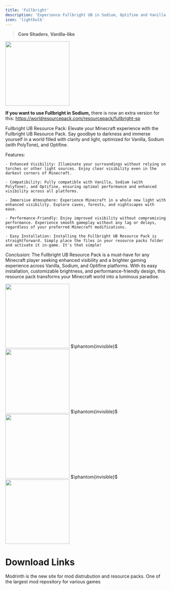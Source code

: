 ```yaml
---
title: 'Fullbright'
description: 'Experience Fullbright UB in Sodium, Optifine and Vanilla'
icon: 'lightbulb'
---
```


> <Icon icon="microchip" iconType="regular" /> **Core Shaders**, <Icon icon="ice-cream" iconType="regular" /> **Vanilla-like** 


<img height="200" noZoom src="/images/fub-banner.png" />

<Tip>**If you want to use Fullbright in Sodium,** there is now an extra version for this: https://worldresourcepack.com/resourcepack/fullbright-sp</Tip>

Fullbright UB Resource Pack: Elevate your Minecraft experience with the Fullbright UB Resource Pack. Say goodbye to darkness and immerse yourself in a world filled with clarity and light, optimized for Vanilla, Sodium (with PolyTone), and Optifine. 

Features:

    - Enhanced Visibility: Illuminate your surroundings without relying on torches or other light sources. Enjoy clear visibility even in the darkest corners of Minecraft.

    - Compatibility: Fully compatible with Vanilla, Sodium (with PolyTone), and Optifine, ensuring optimal performance and enhanced visibility across all platforms.

    - Immersive Atmosphere: Experience Minecraft in a whole new light with enhanced visibility. Explore caves, forests, and nightscapes with ease.

    - Performance-Friendly: Enjoy improved visibility without compromising performance. Experience smooth gameplay without any lag or delays, regardless of your preferred Minecraft modifications.

    - Easy Installation: Installing the Fullbright UB Resource Pack is straightforward. Simply place the files in your resource packs folder and activate it in-game. It's that simple!

*Conclusion:* The Fullbright UB Resource Pack is a must-have for any Minecraft player seeking enhanced visibility and a brighter gaming experience across Vanilla, Sodium, and Optifine platforms. With its easy installation, customizable brightness, and performance-friendly design, this resource pack transforms your Minecraft world into a luminous paradise. 

<Frame>
<img height="200" noZoom src="/images/fub-1.png" />
</Frame>
$\phantom{invisible}$
<Frame>
<img height="200" noZoom src="/images/fub-2.png" />
</Frame>
$\phantom{invisible}$
<Frame>
<img height="200" noZoom src="/images/fub-3.png" />
</Frame>
$\phantom{invisible}$
<Frame>
<img height="200" noZoom src="/images/fub-4.png" />
</Frame>

# Download Links

<CardGroup cols={2}>
  <Card 
    title="Modrinth Download Link"
    icon= "download"
    href="https://modrinth.com/resourcepack/fullbright-ub"
  >
    Modrinth is the new site for mod distrubution and resource packs.
  </Card>
  <Card
    title="Curseforge Download Link"
    icon="download"
    href="https://www.curseforge.com/minecraft/texture-packs/fullbright-ub"
  >
    One of the largest mod repository for various games
  </Card>
</CardGroup>

